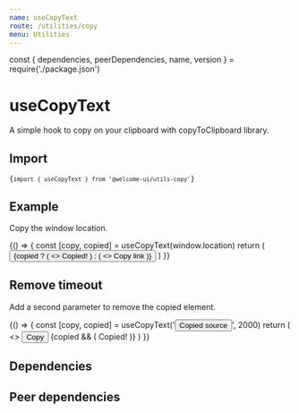 ```yaml
---
name: useCopyText
route: /utilities/copy
menu: Utilities
---
```


const { dependencies, peerDependencies, name, version } = require('./package.json')

# useCopyText

A simple hook to copy on your clipboard with copyToClipboard library.

<TagVersion version={version} name={name} />

## Import

<Code>{`import { useCopyText } from '@welcome-ui/utils-copy'`}</Code>

## Example

Copy the window location.

<Playground>
  {() => {
    const [copy, copied] = useCopyText(window.location)
    return (
      <Button onClick={copy}>
        {copied ? (
          <>
            <CheckIcon />
            <span>Copied!</span>
          </>
        ) : (
          <>
            <LinkIcon />
            <span>Copy link</span>
          </>
        )}
      </Button>
    )
  }}
</Playground>

## Remove timeout

Add a second parameter to remove the copied element.

<Playground>
  {() => {
    const [copy, copied] = useCopyText('<Button>Copied source</Button>', 2000)
    return (
      <>
        <Button variant="primary-warning" onClick={copy}>
          <SourceIcon />
          <span>Copy</span>
        </Button>
        {copied && (
          <Box mt="sm">
            <CheckIcon color="success.500" /> Copied!
          </Box>
        )}
      </>
    )
  }}
</Playground>

## Dependencies

<Dependencies dependencies={dependencies} />

## Peer dependencies

<Dependencies dependencies={peerDependencies} />
